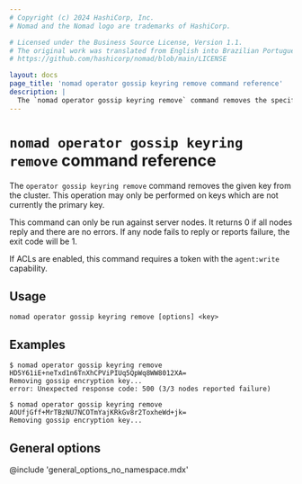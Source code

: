 ```yaml
---
# Copyright (c) 2024 HashiCorp, Inc.
# Nomad and the Nomad logo are trademarks of HashiCorp.

# Licensed under the Business Source License, Version 1.1.
# The original work was translated from English into Brazilian Portuguese.
# https://github.com/hashicorp/nomad/blob/main/LICENSE

layout: docs
page_title: 'nomad operator gossip keyring remove command reference'
description: |
  The `nomad operator gossip keyring remove` command removes the specified, non-primary gossip encryption key from the cluster.
---
```


# `nomad operator gossip keyring remove` command reference

The `operator gossip keyring remove` command removes the given key
from the cluster. This operation may only be performed on keys which
are not currently the primary key.

This command can only be run against server nodes. It returns 0 if all nodes
reply and there are no errors. If any node fails to reply or reports failure,
the exit code will be 1.

If ACLs are enabled, this command requires a token with the `agent:write`
capability.

## Usage

```plaintext
nomad operator gossip keyring remove [options] <key>
```

## Examples

```shell-session
$ nomad operator gossip keyring remove HD5Y61iE+neTxd1n6TnXhCPViPIUq5QpWq8WW8012XA=
Removing gossip encryption key...
error: Unexpected response code: 500 (3/3 nodes reported failure)

$ nomad operator gossip keyring remove AOUfjGff+MrTBzNU7NCOTmYajKRkGv8r2ToxheWd+jk=
Removing gossip encryption key...
```

## General options

@include 'general_options_no_namespace.mdx'
